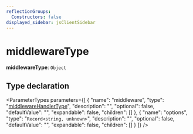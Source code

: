 ```yaml
---
reflectionGroups:
  Constructors: false
displayed_sidebar: jsClientSidebar
---
```



# middlewareType

 **middlewareType**: `Object`

## Type declaration

<ParameterTypes parameters={[
  {
    "name": "middleware",
    "type": "[middlewareHandlerType](js_client.internal.middlewareHandlerType.mdx)",
    "description": "",
    "optional": false,
    "defaultValue": "",
    "expandable": false,
    "children": []
  },
  {
    "name": "options",
    "type": "`Record<string, unknown>`",
    "description": "",
    "optional": false,
    "defaultValue": "",
    "expandable": false,
    "children": []
  }
]} />
